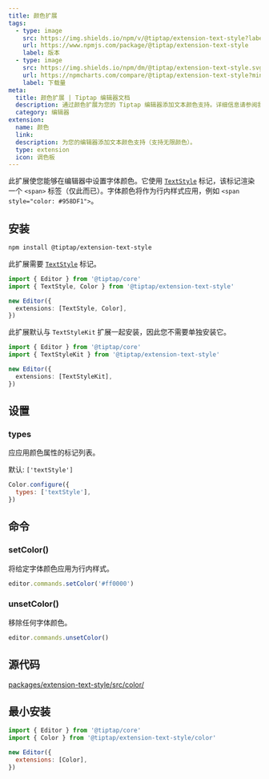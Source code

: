 ```yaml
---
title: 颜色扩展
tags:
  - type: image
    src: https://img.shields.io/npm/v/@tiptap/extension-text-style?label=version
    url: https://www.npmjs.com/package/@tiptap/extension-text-style
    label: 版本
  - type: image
    src: https://img.shields.io/npm/dm/@tiptap/extension-text-style.svg
    url: https://npmcharts.com/compare/@tiptap/extension-text-style?minimal=true
    label: 下载量
meta:
  title: 颜色扩展 | Tiptap 编辑器文档
  description: 通过颜色扩展为您的 Tiptap 编辑器添加文本颜色支持。详细信息请参阅我们的文档。
  category: 编辑器
extension:
  name: 颜色
  link:
  description: 为您的编辑器添加文本颜色支持（支持无限颜色）。
  type: extension
  icon: 调色板
---
```



此扩展使您能够在编辑器中设置字体颜色。它使用 [`TextStyle`](/editor/extensions/marks/text-style) 标记，该标记渲染一个 `<span>` 标签（仅此而已）。字体颜色将作为行内样式应用，例如 `<span style="color: #958DF1">`。

<CodeDemo path="/Extensions/Color" />

## 安装

```bash
npm install @tiptap/extension-text-style
```

此扩展需要 [`TextStyle`](/editor/extensions/marks/text-style) 标记。

```ts
import { Editor } from '@tiptap/core'
import { TextStyle, Color } from '@tiptap/extension-text-style'

new Editor({
  extensions: [TextStyle, Color],
})
```

此扩展默认与 `TextStyleKit` 扩展一起安装，因此您不需要单独安装它。

```ts
import { Editor } from '@tiptap/core'
import { TextStyleKit } from '@tiptap/extension-text-style'

new Editor({
  extensions: [TextStyleKit],
})
```

## 设置

### types

应应用颜色属性的标记列表。

默认: `['textStyle']`

```js
Color.configure({
  types: ['textStyle'],
})
```

## 命令

### setColor()

将给定字体颜色应用为行内样式。

```js
editor.commands.setColor('#ff0000')
```

### unsetColor()

移除任何字体颜色。

```js
editor.commands.unsetColor()
```

## 源代码

[packages/extension-text-style/src/color/](https://github.com/ueberdosis/tiptap/blob/main/packages/extension-text-style/src/color/)

## 最小安装

```js
import { Editor } from '@tiptap/core'
import { Color } from '@tiptap/extension-text-style/color'

new Editor({
  extensions: [Color],
})
```